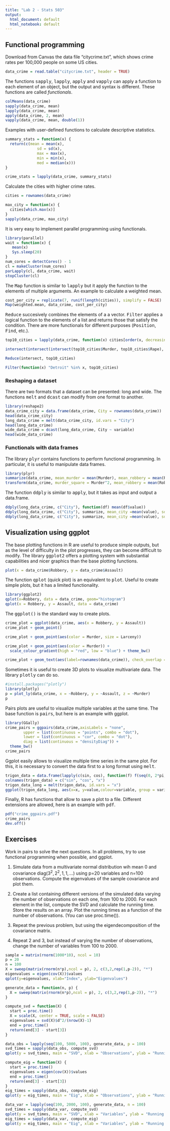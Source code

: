 ---
title: "Lab 2 - Stats 503"
output:
  html_document: default
  html_notebook: default
---

## Functional programming

Download from Canvas the data file "citycrime.txt", which shows crime rates per 100,000 people on some US cities. 
```{r}
data_crime = read.table("citycrime.txt", header = TRUE)
```

The functions <tt>sapply</tt>,  <tt>lapply</tt>, <tt>apply</tt> and <tt>vapply</tt> can apply a function to each element of an object, but the output and syntax is different. These functions are called *functionals*.

```{r, eval=FALSE}
colMeans(data_crime)
sapply(data_crime, mean)
lapply(data_crime, mean)
apply(data_crime, 2, mean)
vapply(data_crime, mean, double(1))

```

Examples with user-defined functions to calculate descriptive statistics.
```{r}
summary_stats = function(x) {
  return(c(mean = mean(x),
              sd = sd(x),
              max = max(x),
              min = min(x),
              med = median(x)))
}

crime_stats = lapply(data_crime, summary_stats)
```
Calculate the cities with higher crime rates.
```{r}
cities = rownames(data_crime)

max_city = function(x) {
  cities[which.max(x)]
}
sapply(data_crime, max_city)
```

It is very easy to implement parallel programming using functionals.
```{r, eval=FALSE}
library(parallel)
wait = function(x) {
   mean(x)
   Sys.sleep(20)
}
num_cores = detectCores() - 1
cl = makeCluster(num_cores)
parLapply(cl, data_crime, wait)
stopCluster(cl)
```

The <tt>Map</tt> function is similar to <tt>lapply</tt> but it apply the function to the elements of multiple arguments. An example to calculate a weighted mean.
```{r, eval=FALSE}
cost_per_city = replicate(7, runif(length(cities)), simplify = FALSE) 
Map(weighted.mean, data_crime, cost_per_city)
```

<tt>Reduce</tt> succesively combines the elements of a a vector. <tt>Filter</tt> applies a logical function to the elements of a list and returns those that satisfy the condition. There are more functionals for different purposes (<tt>Position</tt>, <tt>Find</tt>, etc.).

```{r}
top10_cities = lapply(data_crime, function(x) cities[order(x, decreasing = T)[1:10]])

intersect(intersect(intersect(top10_cities$Murder, top10_cities$Rape), top10_cities$Robbery), top10_cities$Assault) #... and so on

Reduce(intersect, top10_cities)

Filter(function(x) "Detroit" %in% x, top10_cities)
```


### Reshaping a dataset

There are two formats that a dataset can be presented: long and wide. The functions <tt>melt</tt> and <tt>dcast</tt> can modify from one format to another.

```{r}
library(reshape2)
data_crime_city = data.frame(data_crime, City = rownames(data_crime))
head(data_crime_city)
long_data_crime = melt(data_crime_city, id.vars = "City")
head(long_data_crime)
wide_data_crime = dcast(long_data_crime, City ~ variable)
head(wide_data_crime)
```

### Functionals with data frames
The library <tt>plyr</tt> contains functions to perform functional programming. In particular, it is useful to manipulate data frames.
```{r, eval=FALSE}
library(plyr)
summarize(data_crime, mean_murder = mean(Murder), mean_robbery = mean(Robbery))
transform(data_crime, murder_square = Murder^2, mean_robbery = mean(Robbery))
```
The function <tt>ddply</tt> is similar to <tt>apply</tt>, but it takes as input and output a data.frame.
```{r, eval=FALSE}
ddply(long_data_crime, c("City"), function(df) mean(df$value))
ddply(long_data_crime, c("City"), summarize, mean_city =mean(value), sd_city = sd(value))
ddply(long_data_crime, c("City"), summarize, mean_city =mean(value), sd_city = sd(value))
```

## Visualization using ggplot
The base plotting functions in R are useful to produce simple outputs, but as the level of difficulty in the plot progresses, they can become difficult to modify. The library <tt>ggplot2</tt> offers a plotting system with substantial capabilities and nicer graphics than the base plotting functions.
```{r}
plot(x = data_crime$Robbery, y = data_crime$Assault)
```

The function <tt>qplot</tt> (quick plot) is an equivalent to <tt>plot</tt>. Useful to create simple plots, but it has a limited functionality.
```{r,message=FALSE}
library(ggplot2)
qplot(x=Robbery, data = data_crime, geom="histogram")
qplot(x = Robbery, y = Assault, data = data_crime)
```

The <tt>ggplot()</tt> is the standard way to create plots. 
```{r}
crime_plot = ggplot(data_crime, aes(x = Robbery, y = Assault))
crime_plot + geom_point()
```

```{r}
crime_plot + geom_point(aes(color = Murder, size = Larceny))
```

```{r}
crime_plot + geom_point(aes(color = Murder)) + 
  scale_colour_gradient(high = "red", low = "blue") + theme_bw()

```


```{r}
crime_plot + geom_text(aes(label=rownames(data_crime)), check_overlap = TRUE)
```

Sometimes it is useful to create 3D plots to visualize multivariate data. The library <tt>plotly</tt>  can do so.
```{r,warning=FALSE,message=FALSE,error=FALSE}
#install.packages("plotly")
library(plotly)
p = plot_ly(data_crime, x = ~Robbery, y = ~Assault, z = ~Murder)
p
```

Pairs plots are useful to visualize multiple variables at the same time. The base function is <tt>pairs</tt>, but here is an example with ggplot.
```{r}
library(GGally)
crime_pairs = ggpairs(data_crime,axisLabels = "none",
        upper = list(continuous = "points", combo = "dot"),
        lower = list(continuous = "cor", combo = "dot"),
        diag = list(continuous = "densityDiag")) + 
  theme_bw()
crime_pairs
```



Ggplot easily allows to visualize multiple time series in the same plot. For this, it is necessary to convert the data first to a long format using <tt>melt</tt>.
```{r}
trigon_data = data.frame(lapply(c(sin, cos), function(f) f(seq(0, 2*pi,0.05))), x= seq(0, 2*pi,0.05))
colnames(trigon_data) = c("sin", "cos", "x")
trigon_data_long = melt(trigon_data, id.vars = "x")
ggplot(trigon_data_long, aes(x=x, y=value,colour=variable, group = variable)) + geom_line()
```


Finally, R has functions that allow to save a plot to a file. Different extensions are allowed, here is an example with <tt>pdf</tt>.
```{r}
pdf("crime_ggpairs.pdf")
crime_pairs
dev.off()
```

## Exercises

Work in pairs to solve the next questions. In all problems, try to use functional programming when possible, and ggplot.

1. Simulate data from a multivariate normal distribution wih mean 0 and covariance diag($3^2, 2^2,1,1,\ldots$) using p=20 variables and n=100 observations. Compute the eigenvalues of the sample covariance and plot them.

2. Create a list containing different versions of the simulated data varying the number of observations on each one, from 100 to 2000. For each element in the list, compute the SVD and calculate the running time. Store the results on an array. Plot the running times as a function of the number of observations. (You can use proc.time()).

3. Repeat the previous problem, but using the eigendecomposition of the covariance matrix.

4. Repeat 2 and 3, but instead of varying the number of observations, change the number of variables from 100 to 2000.

```{r, echo=FALSE}
sample = matrix(rnorm(1000*10), ncol = 10)
p = 20
n = 100
X = sweep(matrix(rnorm(n*p),ncol = p), 2, c(3,2,rep(1,p-2)), "*")
eigenvalues = eigen(cov(X))$values
qplot(y=eigenvalues, xlab="Index", ylab="Eigenvalues")
```





```{r, echo=FALSE}
generate_data = function(n, p) {
  X = sweep(matrix(rnorm(n*p),ncol = p), 2, c(3,2,rep(1,p-2)), "*")
}

compute_svd = function(X) {
  start = proc.time()
  X = scale(X, center = TRUE, scale = FALSE)
  eigenvalues = svd(X)$d^2/(nrow(X)-1)
  end = proc.time()
  return(end[3] - start[3])
}

data_obs = lapply(seq(100, 5000, 100), generate_data, p = 100)
svd_times = sapply(data_obs, compute_svd) 
qplot(y = svd_times, main = "SVD", xlab = "Observations", ylab = "Running time")

```


```{r,cache=TRUE, echo=FALSE}
compute_eig = function(X) {
  start = proc.time()
  eigenvalues = eigen(cov(X))$values
  end = proc.time()
  return(end[3] - start[3])
}
eig_times = sapply(data_obs, compute_eig) 
qplot(y = eig_times, main = "Eig", xlab = "Observations", ylab = "Running time")
```

```{r,cache=TRUE,echo=FALSE}
data_var = lapply(seq(100, 2000, 100), generate_data, n = 100)
svd_times = sapply(data_var, compute_svd) 
qplot(y = svd_times, main = "SVD", xlab = "Variables", ylab = "Running time")
eig_times = sapply(data_var, compute_eig) 
qplot(y = eig_times, main = "Eig", xlab = "Variables", ylab = "Running time")
```

